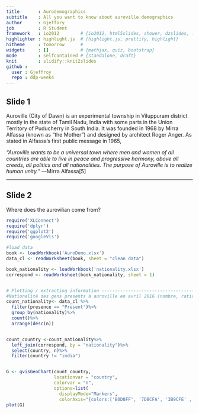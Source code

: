```yaml
---
title       : Aurodemographics
subtitle    : All you want to know about auroville demographics
author      : Gjeffory
job         : R Student
framework   : io2012        # {io2012, html5slides, shower, dzslides, ...}
highlighter : highlight.js  # {highlight.js, prettify, highlight}
hitheme     : tomorrow      # 
widgets     : []            # {mathjax, quiz, bootstrap}
mode        : selfcontained # {standalone, draft}
knit        : slidify::knit2slides
github : 
  user : Gjeffroy
  repo : ddp-week4
---
```



## Slide 1

Auroville (City of Dawn) is an experimental township in Viluppuram district mostly in the state of Tamil Nadu, India with some parts in the Union Territory of Puducherry in South India. It was founded in 1968 by Mirra Alfassa (known as "the Mother") and designed by architect Roger Anger. As stated in Alfassa's first public message in 1965,

*"Auroville wants to be a universal town where men and women of all countries are able to live in peace and progressive harmony, above all creeds, all politics and all nationalities. The purpose of Auroville is to realize human unity."*
  —Mirra Alfassa[5]

---




## Slide 2

Where does the aurovilian come from?

```r
require('XLConnect')
require('dplyr')
require('ggplot2')
require('googleVis')

#load data
book <- loadWorkbook('AuroDemo.xlsx')
data_cl <- readWorksheet(book, sheet = "clean data")

book_nationality <- loadWorkbook('nationality.xlsx')
correspond <- readWorksheet(book_nationality, sheet = 1)


# Plotting / extracting information ---------------------------------------------------------------
#Nationalité des gens presents à auroville en avril 2016 (nombre, ratio)
count_nationality<- data_cl %>%
  filter(presence == "Present")%>%
  group_by(nationality)%>%
  count()%>%
  arrange(desc(n))


count_country <-count_nationality%>%
  left_join(correspond, by = "nationality")%>%
  select(country, n)%>%
  filter(country != "india")


G <- gvisGeoChart(count_country, 
                  locationvar = "country", 
                  colorvar = "n", 
                  options=list(
                    displayMode="Markers",
                    colorAxis="{colors:['B0D8FF', '7DBCFA', '3B9CFE' ,'0080FF']}"))
plot(G)

```






